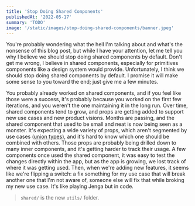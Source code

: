```yaml
---
title: 'Stop Doing Shared Components'
publishedAt: '2022-05-17'
summary: 'TODO'
image: '/static/images/stop-doing-shared-components/banner.jpeg'
---
```


You're probably wondering what the hell I'm talking about and what's the nonsense of this blog post, but while I have your attention, let me tell you why I believe we should stop doing shared components by default. Don't get me wrong, I believe in shared components, especially for primitives components like a design system would provide. Unfortunately, I think we should stop doing shared components by default. I promise it will make some sense to you toward the end; just give me a few minutes.

You probably already worked on shared components, and if you feel like those were a success, it's probably because you worked on the first few iterations, and you weren't the one maintaining it in the long run. Over time, shared components tend to grow, and props are getting added to support new use cases and new product visions. Months are passing, and the shared component that used to be small and neat is now being seen as a monster. It's expecting a wide variety of props, which aren't segmented by use cases ([union types](https://www.typescriptlang.org/docs/handbook/2/everyday-types.html#union-types)), and it's hard to know which one should be combined with others. Those props are probably being drilled down to many inner components, and it's getting harder to track their usage. A few components once used the shared component, it was easy to test the changes directly within the app, but as the app is growing, we lost track of where it was getting used. Then, when we're adding new features, it seems like we're flipping a switch: a fix something for my use case that will break another one that I'm not aware of, someone else will fix that while broking my new use case. It's like playing Jenga but in code.

> `shared/` is the new `utils/` folder.
